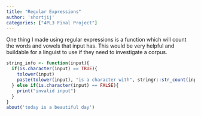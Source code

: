 ```yaml
---
title: "Regular Expressions"
author: 'shortjij'
categories: ["4PL3 Final Project"]
---
```


One thing I made using regular expressions is a function which will count the words and vowels that input has. This would be very helpful and buildable for a linguist to use if they need to investigate a corpus. 
```r
string_info <- function(input){
  if(is.character(input) == TRUE){
    tolower(input)
    paste(tolower(input), "is a character with", stringr::str_count(input, "\\b\\w*\\b\\s"), "word(s) and this input has", stringr::str_count(input, "[aeiou]"), "vowels")
  } else if(is.character(input) == FALSE){
    print("invalid input")
  }
}
about('today is a beautiful day')

```

